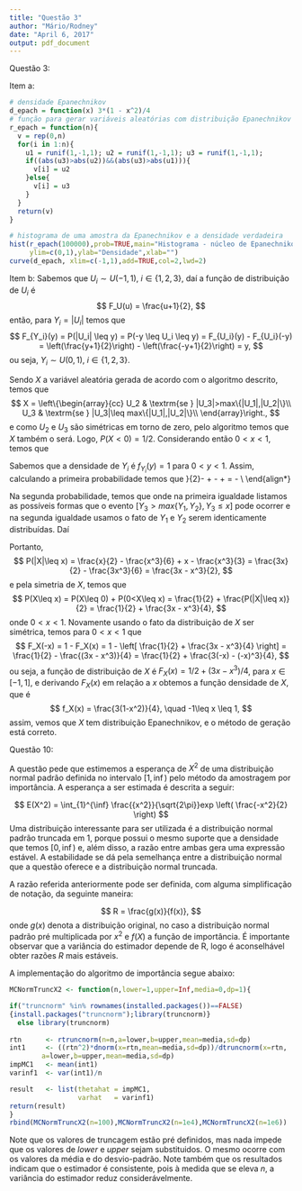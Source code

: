 ---
title: "Questão 3"
author: "Mário/Rodney"
date: "April 6, 2017"
output: pdf_document
---

Questão 3:

Item a:
```{r}
# densidade Epanechnikov
d_epach = function(x) 3*(1 - x^2)/4
# função para gerar variáveis aleatórias com distribuição Epanechnikov
r_epach = function(n){
  v = rep(0,n)
  for(i in 1:n){
    u1 = runif(1,-1,1); u2 = runif(1,-1,1); u3 = runif(1,-1,1);
    if((abs(u3)>abs(u2))&&(abs(u3)>abs(u1))){
      v[i] = u2
    }else{
      v[i] = u3
    }
  }
  return(v)
}

# histograma de uma amostra da Epanechnikov e a densidade verdadeira
hist(r_epach(100000),prob=TRUE,main="Histograma - núcleo de Epanechnikov",
     ylim=c(0,1),ylab="Densidade",xlab="")
curve(d_epach, xlim=c(-1,1),add=TRUE,col=2,lwd=2)
```


Item b: Sabemos que $U_i \sim U(-1,1)$, $i\in\{1,2,3\}$, daí a função de distribuição de $U_i$ é 
$$
F_U(u) = \frac{u+1}{2},
$$
então, para $Y_i = |U_i|$ temos que
$$
F_{Y_i}(y) = P(|U_i| \leq y) = P(-y \leq U_i \leq y) = F_{U_i}(y) - F_{U_i}(-y) = \left(\frac{y+1}{2}\right) - \left(\frac{-y+1}{2}\right) = y,
$$
ou seja, $Y_i \sim U(0,1)$, $i\in\{1,2,3\}$.

Sendo $X$ a variável aleatória gerada de acordo com o algoritmo descrito, temos que
$$
X = \left\{\begin{array}{cc}
U_2 & \textrm{se } |U_3|>max\{|U_1|,|U_2|\}\\
U_3 & \textrm{se } |U_3|\leq max\{|U_1|,|U_2|\}\\
\end{array}\right.,
$$
e como $U_2$ e $U_3$ são simétricas em torno de zero, pelo algoritmo temos que $X$ também o será. Logo, $P(X<0) = 1/2$. Considerando então $0<x<1$, temos que
\begin{align*}
P(|X|\leq x) &= P(|U_3|>max\{|U_1|,|U_2|\},|U_2|\leq x) + P(|U_3|>max\{|U_1|,|U_2|\},|U_3|\leq x)\\
&= P(Y_3>max\{Y_1,Y_2\},Y_2\leq x) + P(Y_3>max\{Y_1,Y_2\},Y_3\leq x).
\end{align*}

Sabemos que a densidade de $Y_i$ é $f_{Y_i}(y) = 1$ para $0<y<1$. Assim, calculando a primeira probabilidade temos que
\begin{align*}
P(Y_3>max\{Y_1,Y_2\},Y_2\leq x) &= P(Y_1\leq Y_2 \leq Y_3, Y_2\leq x) + P(Y_2\leq Y_2 \leq Y_3, Y_2\leq x)\\\
&= \int_{0}^{x}\int_{0}^{y_2}\int_{y_2}^{1}dy_3dy_1dy_2 + \int_{0}^{x}\int_{y_2}^{1}\int_{y_1}^{1}dy_3dy_1dy_2\\
&= \int_{0}^{x}\int_{0}^{y_2}(1-y_2)dy_1dy_2 + \int_{0}^{x}\int_{y_2}^{1}(1-y_1)dy_1dy_2\\
&= \int_{0}^{x}(1-y_2)y_2dy_1dy_2 + \int_{0}^{x}\left[\left.(y_1-\frac{y_1^2}{2})\right|_{y_2}^{1}\right]dy_2\\
&= \left.\left(\frac{y_2^2}{2}-\frac{y_2^3}{3}\right)\right|_0^x + \int_{0}^{x}\left[1 - \frac{1}{2} - y_2 + \frac{y_2^2}{2} \right]dy_2\\
&= \frac{x^2}{2}-\frac{x^3}{3} + \left.\left[\frac{y_2}{2} - \frac{y_2^2}{2} + \frac{y_2^3}{6} \right]\right|_0^x\\
&= \frac{x^2}{2}-\frac{x^3}{3} + \frac{x}{2}-\frac{x^2}{2} + \frac{x^3}{6} = \frac{x}{2} - \frac{x^3}{6}\\
\end{align*}

Na segunda probabilidade, temos que
\begin{align*}
P(Y_3>max\{Y_1,Y_2\},Y_3\leq x) &= P(Y_3\leq Y_2 \leq Y_1, Y_3\leq x) + P(Y_2\leq Y_3 \leq Y_1, Y_3\leq x) \\
&+ P(Y_3\leq Y_1 \leq Y_2, Y_3\leq x) + P(Y_1\leq Y_3 \leq Y_2, Y_3\leq x)\\
&= 2[P(Y_3\leq Y_2 \leq Y_1, Y_3\leq x) + P(Y_2\leq Y_3 \leq Y_1, Y_3\leq x)],
\end{align*}
onde na primeira igualdade listamos as possíveis formas que o evento $[Y_3>max\{Y_1,Y_2\},Y_3\leq x]$ pode ocorrer e na segunda igualdade usamos o fato de $Y_1$ e $Y_2$ serem identicamente distribuídas. Daí
\begin{align*}
P(Y_3>max\{Y_1,Y_2\},Y_3\leq x) &= 2\left[ \int_{0}^{x}\int_{y_3}^{1}\int_{y_2}^{1}dy_1dy_2dy_3 + \int_{0}^{x}\int_{0}^{y_3}\int_{y_3}^{1}dy_1dy_2dy_3 \right]\\
&= 2\left[ \int_{0}^{x}\int_{y_3}^{1}(1-y_2)dy_2dy_3 + \int_{0}^{x}\int_{0}^{y_3}(1-y_3)dy_2dy_3 \right]\\
&= 2\left[ \int_{0}^{x}\left[\left.(y_2-\frac{y_2^2}{2})\right|_{y_3}^{1}\right]dy_3 + \int_{0}^{x}(1-y_3)y_3dy_3 \right]\\
&= 2\left[ \int_{0}^{x}\left[\frac{1}{2} - y_3 + \frac{y_3^2}{2}\right]dy_3 + \left.\left(\frac{y_3^2}{2}-\frac{y_3^3}{3}\right)\right|_0^x \right]\\
&= 2\left[ \left.\left[\frac{y_3}{2} - \frac{y_3^2}{2} + \frac{y_3^3}{6} \right]\right|_0^x + \frac{x^2}{2}-\frac{x^3}{3} \right]\\
&= 2\left[ \frac{x}{2} - \frac{x^2}{2} + \frac{x^3}{6} + \frac{x^2}{2}-\frac{x^3}{3} \right] = x - \frac{x^3}{3}\\
\end{align*}

Portanto,
$$
P(|X|\leq x) = \frac{x}{2} - \frac{x^3}{6} + x - \frac{x^3}{3} = \frac{3x}{2} - \frac{3x^3}{6} = \frac{3x - x^3}{2},
$$
e pela simetria de $X$, temos que 
$$
P(X\leq x) = P(X\leq 0) + P(0<X\leq x) = \frac{1}{2} + \frac{P(|X|\leq x)}{2} = \frac{1}{2} + \frac{3x - x^3}{4},
$$
onde $0<x<1$. Novamente usando o fato da distribuição de $X$ ser simétrica, temos para $0<x<1$ que
$$
F_X(-x) = 1 - F_X(x) = 1 - \left[ \frac{1}{2} + \frac{3x - x^3}{4} \right] 
= \frac{1}{2} - \frac{(3x - x^3)}{4} 
= \frac{1}{2} + \frac{3(-x) - (-x)^3}{4},
$$
ou seja, a função de distribuição de $X$ é $F_X(x) = 1/2 + (3x - x^3)/4$, para $x\in[-1,1]$, e derivando $F_X(x)$ em relação a $x$ obtemos a função densidade de $X$, que é
$$
f_X(x) = \frac{3(1-x^2)}{4}, \quad -1\leq x \leq 1,
$$
assim, vemos que $X$ tem distribuição Epanechnikov, e o método de geração está correto.


Questão 10:

A questão pede que estimemos a esperança de $X^2$ de uma distribuição normal padrão definida no intervalo $[1,\inf)$ pelo método da amostragem por importância.
A esperança a ser estimada é descrita a seguir:

$$
E(X^2) = \int_{1}^{\inf} \frac{{x^2}}{\sqrt{2\pi}}exp \left( \frac{-x^2}{2} \right) 
$$
Uma distribuição interessante para ser utilizada é a distribuição normal padrão truncada em 1, porque possui o mesmo suporte que a densidade que temos $[0,\inf)$ e, além disso, a razão entre ambas gera uma expressão estável. A estabilidade se dá pela semelhança entre a distribuição normal que a questão oferece e a distribuição normal truncada. 

A razão referida anteriormente pode ser definida, com alguma simplificação de notação, da seguinte maneira: 

$$
R = \frac{g(x)}{f(x)},
$$
onde $g(x)$ denota a distribuição original, no caso a distribuição normal padrão pré multiplicada por $x^2$ e $f(X)$ a função de importância. É importante observar que a variância do estimador depende de R, logo é aconselhável obter razões $R$ mais estáveis.

A implementação do algoritmo de importância segue abaixo:

```{r}
MCNormTruncX2 <- function(n,lower=1,upper=Inf,media=0,dp=1){

if("truncnorm" %in% rownames(installed.packages())==FALSE)
{install.packages("truncnorm");library(truncnorm)}
  else library(truncnorm)
  
rtn      <- rtruncnorm(n=n,a=lower,b=upper,mean=media,sd=dp)
int1     <- ((rtn^2)*dnorm(x=rtn,mean=media,sd=dp))/dtruncnorm(x=rtn,
        a=lower,b=upper,mean=media,sd=dp)
impMC1   <- mean(int1)
varinf1  <- var(int1)/n

result   <- list(thetahat = impMC1,
                 varhat   = varinf1)
return(result)
}
rbind(MCNormTruncX2(n=100),MCNormTruncX2(n=1e4),MCNormTruncX2(n=1e6))
```

Note que os valores de truncagem estão pré definidos, mas nada impede que os valores de $lower$ e $upper$ sejam substituidos. O mesmo ocorre com os valores da média e do desvio-padrão. Note também que os resultados indicam que o estimador é consistente, pois à medida que se eleva $n$, a variância do estimador reduz considerávelmente.


